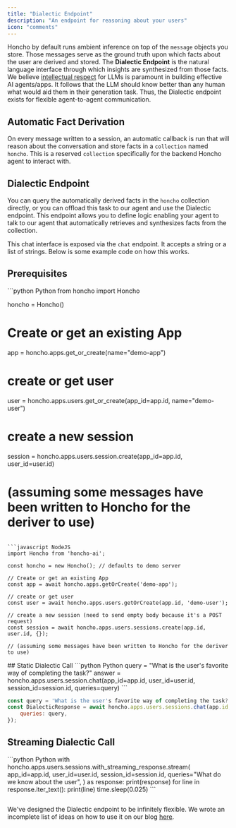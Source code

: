 ```yaml
---
title: "Dialectic Endpoint"
description: "An endpoint for reasoning about your users"
icon: "comments"
---
```


Honcho by default runs ambient inference on top of the `message` objects you store. Those messages serve as the ground truth upon which facts about the user are derived and stored. The **Dialectic Endpoint** is the natural language interface through which insights are synthesized from those facts. We believe [intellectual respect](https://blog.plasticlabs.ai/extrusions/Extrusion-02.24) for LLMs is paramount in building effective AI agents/apps. It follows that the LLM should know better than any human what would aid them in their generation task. Thus, the Dialectic endpoint exists for flexible agent-to-agent communication.

## Automatic Fact Derivation

On every message written to a session, an automatic callback is run that will reason about the conversation and store facts in a `collection` named `honcho`. This is a reserved `collection` specifically for the backend Honcho agent to interact with.

## Dialectic Endpoint

You can query the automatically derived facts in the `honcho` collection directly, or you can offload this task to our agent and use the Dialectic endpoint. This endpoint allows you to define logic enabling your agent to talk to our agent that automatically retrieves and synthesizes facts from the collection.

This chat interface is exposed via the `chat` endpoint. It accepts a string or a list of strings. Below is some example code on how this works.

## Prerequisites

<CodeGroup>
```python Python
from honcho import Honcho

honcho = Honcho()

# Create or get an existing App
app = honcho.apps.get_or_create(name="demo-app")

# create or get user
user = honcho.apps.users.get_or_create(app_id=app.id, name="demo-user")

# create a new session
session = honcho.apps.users.session.create(app_id=app.id, user_id=user.id)

# (assuming some messages have been written to Honcho for the deriver to use)
```

```javascript NodeJS
import Honcho from 'honcho-ai';

const honcho = new Honcho(); // defaults to demo server

// Create or get an existing App
const app = await honcho.apps.getOrCreate('demo-app');

// create or get user
const user = await honcho.apps.users.getOrCreate(app.id, 'demo-user');

// create a new session (need to send empty body because it's a POST request)
const session = await honcho.apps.users.sessions.create(app.id, user.id, {});

// (assuming some messages have been written to Honcho for the deriver to use)
```
</CodeGroup>
## Static Dialectic Call

<CodeGroup>
```python Python
query = "What is the user's favorite way of completing the task?"
answer = honcho.apps.users.session.chat(app_id=app.id, user_id=user.id, session_id=session.id, queries=query)
```

```javascript NodeJS
const query = 'What is the user's favorite way of completing the task?'
const DialecticResponse = await honcho.apps.users.sessions.chat(app.id, user.id, session.id, {
    queries: query,
});
```
</CodeGroup>

## Streaming Dialectic Call

<CodeGroup>
```python Python
with honcho.apps.users.sessions.with_streaming_response.stream(
        app_id=app.id,
        user_id=user.id,
        session_id=session.id,
        queries="What do we know about the user",
    ) as response:
        print(response)
        for line in response.iter_text():
            print(line)
            time.sleep(0.025)
```

```javascript NodeJS

```
</CodeGroup>

We've designed the Dialectic endpoint to be infinitely flexible. We wrote an incomplete list of ideas on how to use it on our blog [here](https://blog.plasticlabs.ai/blog/Introducing-Honcho's-Dialectic-API#how-it-works).
